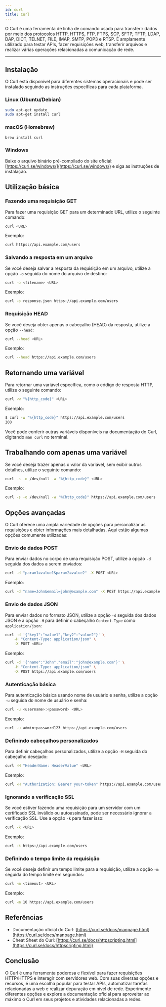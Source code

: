```yaml
---
id: curl
title: Curl
---
```


O Curl é uma ferramenta de linha de comando usada para transferir dados por meio
dos protocolos HTTP, HTTPS, FTP, FTPS, SCP, SFTP, TFTP, LDAP, DAP, DICT, TELNET,
FILE, IMAP, SMTP, POP3 e RTSP. É amplamente utilizado para testar APIs, fazer
requisições web, transferir arquivos e realizar várias operações relacionadas a
comunicação de rede.

---

## Instalação

O Curl está disponível para diferentes sistemas operacionais e pode ser
instalado seguindo as instruções específicas para cada plataforma.

### Linux (Ubuntu/Debian)

```bash
sudo apt-get update
sudo apt-get install curl
```

### macOS (Homebrew)

```bash
brew install curl
```

### Windows

Baixe o arquivo binário pré-compilado do site oficial:
[https://curl.se/windows/](https://curl.se/windows/) e siga as instruções de
instalação.

## Utilização básica

### Fazendo uma requisição GET

Para fazer uma requisição GET para um determinado URL, utilize o seguinte
comando:

```bash
curl <URL>
```

Exemplo:

```bash
curl https://api.example.com/users
```

### Salvando a resposta em um arquivo

Se você deseja salvar a resposta da requisição em um arquivo, utilize a opção
`-o` seguida do nome do arquivo de destino:

```bash
curl -o <filename> <URL>
```

Exemplo:

```bash
curl -o response.json https://api.example.com/users
```

### Requisição HEAD

Se você deseja obter apenas o cabeçalho (HEAD) da resposta, utilize a opção
`--head`:

```bash
curl --head <URL>
```

Exemplo:

```bash
curl --head https://api.example.com/users
```

## Retornando uma variável

Para retornar uma variável específica, como o código de resposta HTTP, utilize o
seguinte comando:

```bash
curl -w "%{http_code}" <URL>
```

Exemplo:

```bash
$ curl -w "%{http_code}" https://api.example.com/users
200
```

Você pode conferir outras variáveis disponíveis na documentação do Curl,
digitando `man curl` no terminal.

## Trabalhando com apenas uma variável

Se você deseja trazer apenas o valor da variável, sem exibir outros detalhes,
utilize o seguinte comando:

```bash
curl -s -o /dev/null -w "%{http_code}" <URL>
```

Exemplo:

```bash
curl -s -o /dev/null -w "%{http_code}" https://api.example.com/users
```

## Opções avançadas

O Curl oferece uma ampla variedade de opções para personalizar as requisições e
obter informações mais detalhadas. Aqui estão algumas opções comumente
utilizadas:

### Envio de dados POST

Para enviar dados no corpo de uma requisição POST, utilize a opção `-d` seguida
dos dados a serem enviados:

```bash
curl -d "param1=value1&param2=value2" -X POST <URL>
```

Exemplo:

```bash
curl -d "name=John&email=john@example.com" -X POST https://api.example.com/users
```

### Envio de dados JSON

Para enviar dados no formato JSON, utilize a opção `-d` seguida dos dados JSON e
a opção `-H` para definir o cabeçalho `Content-Type` como `application/json`:

```bash
curl -d '{"key1":"value1","key2":"value2"}' \
    -H "Content-Type: application/json" \
    -X POST <URL>
```

Exemplo:

```bash
curl -d '{"name":"John","email":"john@example.com"}' \
    -H "Content-Type: application/json" \
    -X POST https://api.example.com/users
```

### Autenticação básica

Para autenticação básica usando nome de usuário e senha, utilize a opção `-u`
seguida do nome de usuário e senha:

```bash
curl -u <username>:<password> <URL>
```

Exemplo:

```bash
curl -u admin:password123 https://api.example.com/users
```

### Definindo cabeçalhos personalizados

Para definir cabeçalhos personalizados, utilize a opção `-H` seguida do
cabeçalho desejado:

```bash
curl -H "HeaderName: HeaderValue" <URL>
```

Exemplo:

```bash
curl -H "Authorization: Bearer your-token" https://api.example.com/users
```

### Ignorando a verificação SSL

Se você estiver fazendo uma requisição para um servidor com um certificado SSL
inválido ou autoassinado, pode ser necessário ignorar a verificação SSL. Use a
opção `-k` para fazer isso:

```bash
curl -k <URL>
```

Exemplo:

```bash
curl -k https://api.example.com/users
```

### Definindo o tempo limite da requisição

Se você deseja definir um tempo limite para a requisição, utilize a opção `-m`
seguida do tempo limite em segundos:

```bash
curl -m <timeout> <URL>
```

Exemplo:

```bash
curl -m 10 https://api.example.com/users
```

## Referências

- Documentação oficial do Curl: [https://curl.se/docs/manpage.html](https://curl.se/docs/manpage.html)
- Cheat Sheet do Curl: [https://curl.se/docs/httpscripting.html](https://curl.se/docs/httpscripting.html)

## Conclusão

O Curl é uma ferramenta poderosa e flexível para fazer requisições HTTP/HTTPS e
interagir com servidores web. Com suas diversas opções e recursos, é uma escolha
popular para testar APIs, automatizar tarefas relacionadas a web e realizar
depuração em nível de rede. Experimente diferentes opções e explore a
documentação oficial para aproveitar ao máximo o Curl em seus projetos e
atividades relacionadas a redes.
